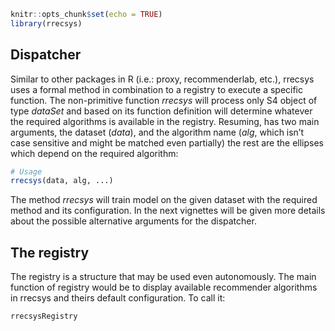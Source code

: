 <!--
%\VignetteEngine{knitr::knitr}
%\VignetteIndexEntry{1.2 Dispacher and registry}
-->

```r
knitr::opts_chunk$set(echo = TRUE)
library(rrecsys)
```

## Dispatcher

Similar to other packages in R (i.e.: proxy, recommenderlab, etc.), rrecsys uses a formal method in combination to a registry to execute a specific function. The non-primitive function _rrecsys_ will process only S4 object of type _dataSet_ and based on its function definition will determine whatever the required algorithms is available in the registry. Resuming, has two main arguments, the dataset (_data_), and the algorithm name (_alg_, which isn't case sensitive and might be matched even partially) the rest are the ellipses which depend on the required algorithm:
```r
# Usage
rrecsys(data, alg, ...)
```
The method _rrecsys_ will train model on the given dataset with the required method and its configuration.
In the next vignettes will be given more details about the possible alternative arguments for the dispatcher.


## The registry
The registry is a structure that may be used even autonomously. The main function of registry would be to display available recommender algorithms in rrecsys and theirs default configuration. To call it:
```r
rrecsysRegistry
```
